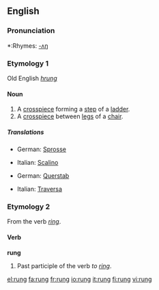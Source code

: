 ==English==

===Pronunciation===
*:Rhymes: [[Rhymes:English:-ʌŋ|-ʌŋ]]

===Etymology 1===
Old English ''[[hrung]]''

====Noun====
{{en-noun}}

# A [[crosspiece]] forming a [[step]] of a [[ladder]].
# A [[crosspiece]] between [[leg]]s of a [[chair]].

=====Translations=====
{{trans-top|ladder step}}
*German: [[Sprosse]] {{f}}
{{trans-mid}}
*Italian: [[Scalino]] {{m}}
{{trans-bottom}}

{{trans-top|crosspiece between chair legs}}
*German: [[Querstab]] {{m}}
{{trans-mid}}
*Italian: [[Traversa]] {{f}}
{{trans-bottom}}

===Etymology 2===
From the verb ''[[ring]]''. {{etystub}}

====Verb====
'''rung'''

# Past participle of the verb ''to [[ring]]''.

[[el:rung]]
[[fa:rung]]
[[fr:rung]]
[[io:rung]]
[[it:rung]]
[[fi:rung]]
[[vi:rung]]